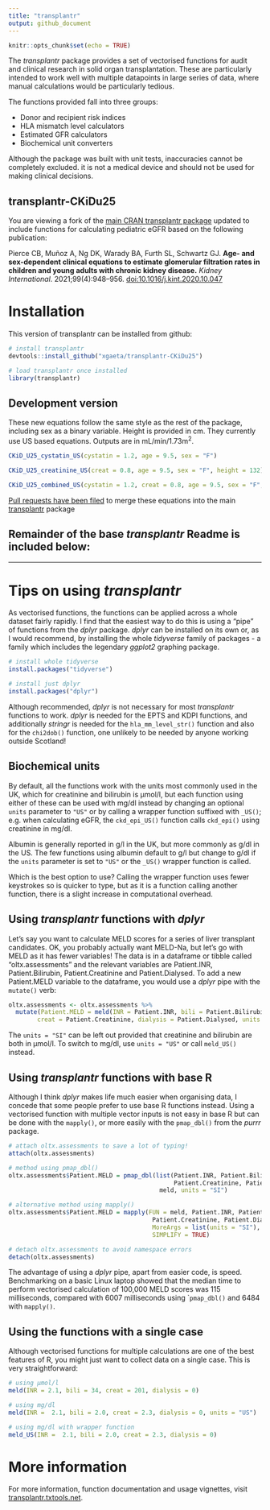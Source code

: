 ```yaml
---
title: "transplantr"
output: github_document
---
```


```r
knitr::opts_chunk$set(echo = TRUE) 
```

The *transplantr* package provides a set of vectorised functions for audit and clinical research in solid organ transplantation. These are particularly intended to work well with multiple datapoints in large series of data, where manual calculations would be particularly tedious.

The functions provided fall into three groups:

-   Donor and recipient risk indices
-   HLA mismatch level calculators
-   Estimated GFR calculators
-   Biochemical unit converters

Although the package was built with unit tests, inaccuracies cannot be completely excluded. it is not a medical device and should not be used for making clinical decisions.

## transplantr-CKiDu25

You are viewing a fork of the [main CRAN transplantr package](https://cran.r-project.org/web/packages/transplantr/index.html "CRAN repository for transplantr package") updated to include functions for calculating pediatric eGFR based on the following publication:

Pierce CB, Muñoz A, Ng DK, Warady BA, Furth SL, Schwartz GJ. **Age- and sex-dependent clinical equations to estimate glomerular filtration rates in children and young adults with chronic kidney disease.** *Kidney International*. 2021;99(4):948–956. [doi:10.1016/j.kint.2020.10.047](https://doi.org/10.1016/j.kint.2020.10.047 "Persistent DOI link for Pierce et al. paper")

# Installation

This version of transplantr can be installed from github:

```r
# install transplantr
devtools::install_github("xgaeta/transplantr-CKiDu25")

# load transplantr once installed
library(transplantr)
```

## Development version

These new equations follow the same style as the rest of the package, including sex as a binary variable. Height is provided in cm. They currently use US based equations. Outputs are in mL/min/1.73m^2^.

```r
CKiD_U25_cystatin_US(cystatin = 1.2, age = 9.5, sex = "F")

CKiD_U25_creatinine_US(creat = 0.8, age = 9.5, sex = "F", height = 132)

CKiD_U25_combined_US(cystatin = 1.2, creat = 0.8, age = 9.5, sex = "F", height = 132, verbose = TRUE)
```

[Pull requests have been filed](https://github.com/johnasher/transplantr/pull/5 "Current status of CKiD U25 pull request") to merge these equations into the main [transplantr](https://github.com/johnasher/transplantr/ "Github repository for original transplantr package, currently v0.2.0") package

## Remainder of the base *transplantr* Readme is included below:

---

# Tips on using *transplantr*

As vectorised functions, the functions can be applied across a whole dataset fairly rapidly. I find that the easiest way to do this is using a "pipe" of functions from the *dplyr* package. *dplyr* can be installed on its own or, as I would recommend, by installing the whole *tidyverse* family of packages - a family which includes the legendary *ggplot2* graphing package.

```r
# install whole tidyverse
install.packages("tidyverse")

# install just dplyr
install.packages("dplyr")
```

Although recommended, *dplyr* is not necessary for most *transplantr* functions to work. *dplyr* is needed for the EPTS and KDPI functions, and additionally *stringr* is needed for the `hla_mm_level_str()` function and also for the `chi2dob()` function, one unlikely to be needed by anyone working outside Scotland!

## Biochemical units

By default, all the functions work with the units most commonly used in the UK, which for creatinine and bilirubin is µmol/l, but each function using either of these can be used with mg/dl instead by changing an optional `units` parameter to `"US"` or by calling a wrapper function suffixed with `_US()`; e.g. when calculating eGFR, the `ckd_epi_US()` function calls `ckd_epi()` using creatinine in mg/dl.

Albumin is generally reported in g/l in the UK, but more commonly as g/dl in the US. The few functions using albumin default to g/l but change to g/dl if the `units` parameter is set to `"US"` or the `_US()` wrapper function is called.

Which is the best option to use? Calling the wrapper function uses fewer keystrokes so is quicker to type, but as it is a function calling another function, there is a slight increase in computational overhead.

## Using *transplantr* functions with *dplyr*

Let's say you want to calculate MELD scores for a series of liver transplant candidates. OK, you probably actually want MELD-Na, but let's go with MELD as it has fewer variables! The data is in a dataframe or tibble called "oltx.assessments" and the relevant variables are Patient.INR, Patient.Bilirubin, Patient.Creatinine and Patient.Dialysed. To add a new Patient.MELD variable to the dataframe, you would use a *dplyr* pipe with the `mutate()` verb:

```r
oltx.assessments <- oltx.assessments %>%
  mutate(Patient.MELD = meld(INR = Patient.INR, bili = Patient.Bilirubin,
        creat = Patient.Creatinine, dialysis = Patient.Dialysed, units = "SI"))
```

The `units = "SI"` can be left out provided that creatinine and bilirubin are both in µmol/l. To switch to mg/dl, use `units = "US"` or call `meld_US()` instead.

## Using *transplantr* functions with base R

Although I think *dplyr* makes life much easier when organising data, I concede that some people prefer to use base R functions instead. Using a vectorised function with multiple vector inputs is not easy in base R but can be done with the `mapply()`, or more easily with the `pmap_dbl()` from the *purrr* package.

```r
# attach oltx.assessments to save a lot of typing!
attach(oltx.assessments)

# method using pmap_dbl()
oltx.assessments$Patient.MELD = pmap_dbl(list(Patient.INR, Patient.Bilirubin,
                                              Patient.Creatinine, Patient.Dialysed),
                                          meld, units = "SI")

# alternative method using mapply()
oltx.assessments$Patient.MELD = mapply(FUN = meld, Patient.INR, Patient.Bilirubin,
                                        Patient.Creatinine, Patient.Dialysed,
                                        MoreArgs = list(units = "SI"),
                                        SIMPLIFY = TRUE)

# detach oltx.assessments to avoid namespace errors
detach(oltx.assessments)
```

The advantage of using a *dplyr* pipe, apart from easier code, is speed. Benchmarking on a basic Linux laptop showed that the median time to perform vectorised calculation of 100,000 MELD scores was 115 milliseconds, compared with 6007 milliseconds using \``pmap_dbl()` and 6484 with `mapply()`.

## Using the functions with a single case

Although vectorised functions for multiple calculations are one of the best features of R, you might just want to collect data on a single case. This is very straightforward:

```r
# using µmol/l
meld(INR = 2.1, bili = 34, creat = 201, dialysis = 0)

# using mg/dl
meld(INR =  2.1, bili = 2.0, creat = 2.3, dialysis = 0, units = "US")

# using mg/dl with wrapper function
meld_US(INR =  2.1, bili = 2.0, creat = 2.3, dialysis = 0)
```

# More information

For more information, function documentation and usage vignettes, visit [transplantr.txtools.net](https://transplantr.txtools.net/).
